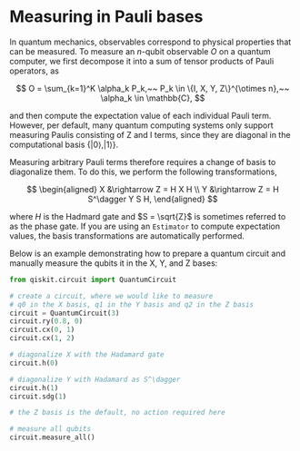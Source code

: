 # Measuring in Pauli bases

In quantum mechanics, observables correspond to physical properties that can be measured.
To measure an $n$-qubit observable $O$ on a quantum computer, we first decompose it into a sum of tensor products of Pauli operators, as

$$
O = \sum_{k=1}^K \alpha_k P_k,~~ P_k \in \{I, X, Y, Z\}^{\otimes n},~~ \alpha_k \in \mathbb{C},
$$

and then compute the expectation value of each individual Pauli term. 
However, per default, many quantum computing systems only support measuring Paulis consisting of Z and I terms, 
since they are diagonal in the computational basis $\{|0\rangle, |1\rangle\}$.

Measuring arbitrary Pauli terms therefore requires a change of basis to diagonalize them. To do this, we perform the following transformations,

$$
\begin{aligned}
    X &\rightarrow Z = H X H \\
    Y &\rightarrow Z = H S^\dagger Y S H,
\end{aligned}
$$

where $H$ is the Hadmard gate and $S = \sqrt{Z}$ is sometimes referred to as the phase gate. 
If you are using an `Estimator` to compute expectation values, the basis transformations are automatically performed.

Below is an example demonstrating how to prepare a quantum circuit and manually measure the qubits it in the X, Y, and Z bases:

```python
from qiskit.circuit import QuantumCircuit

# create a circuit, where we would like to measure
# q0 in the X basis, q1 in the Y basis and q2 in the Z basis
circuit = QuantumCircuit(3)
circuit.ry(0.8, 0)
circuit.cx(0, 1)
circuit.cx(1, 2)

# diagonalize X with the Hadamard gate 
circuit.h(0)

# diagonalize Y with Hadamard as S^\dagger
circuit.h(1)
circuit.sdg(1)

# the Z basis is the default, no action required here

# measure all qubits
circuit.measure_all()
```

